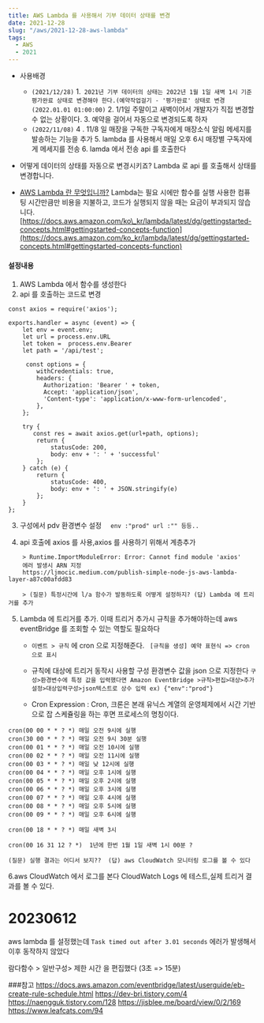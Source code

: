 ```yaml
---
title: AWS Lambda 를 사용해서 기부 데이터 상태를 변경
date: 2021-12-28
slug: "/aws/2021-12-28-aws-lambda"
tags:
  - AWS
  - 2021
---
```


- 사용배경
    - `(2021/12/28)`
        1.` 2021년 기부 데이터의 상태는 2022년 1월 1일 새벽 1시 기준 평가완료 상태로 변경해야 한다.(예약작업걸기 - '평가완료' 상태로 변경(2022.01.01 01:00:00)`
        2. 1/1일 주말이고 새벽이어서 개발자가 직접 변경할 수 없는 상황이다.
        3. 예약을 걸어서 자동으로 변경되도록 하자
    - `(2022/11/08)`
        4 . 11/8 일 매장을 구독한 구독자에게 매장소식 알림 메세지를 발송하는 기능을 추가
        5. lambda 를 사용해서 매일 오후 6시 매장별 구독자에게 메세지를 전송
        6. lamda 에서 전송 api 를 호출한다

- 어떻게 데이터의 상태를 자동으로 변경시키죠?
    Lambda 로 api 를 호출해서 상태를 변경합니다.

- [AWS Lambda 란 무엇입니까?](https://docs.aws.amazon.com/ko_kr/lambda/latest/dg/welcome.html)
    Lambda는 필요 시에만 함수를 실행
    사용한 컴퓨팅 시간만큼만 비용을 지불하고, 코드가 실행되지 않을 때는 요금이 부과되지 않습니다.
    [https://docs.aws.amazon.com/ko\_kr/lambda/latest/dg/gettingstarted-concepts.html#gettingstarted-concepts-function](https://docs.aws.amazon.com/ko_kr/lambda/latest/dg/gettingstarted-concepts.html#gettingstarted-concepts-function)


#### 설정내용
1. AWS Lambda  에서 함수를 생성한다
2. api 를 호출하는 코드로 변경
```
const axios = require('axios');

exports.handler = async (event) => {
    let env = event.env;
    let url = process.env.URL
    let token =  process.env.Bearer
    let path = '/api/test';

     const options = {
        withCredentials: true,
        headers: {
          Authorization: 'Bearer ' + token,
          Accept: 'application/json',
          'Content-type': 'application/x-www-form-urlencoded',
        },
    };

    try {
       const res = await axios.get(url+path, options);
        return {
            statusCode: 200,
            body: env + ': ' + 'successful'
        };
    } catch (e) {
        return {
            statusCode: 400,
            body: env + ': ' + JSON.stringify(e)
        };
    }
};
```
3. 구성에서 pdv 환경변수 설정
  `  env :"prod"
    url :""
    등등..`

4. api 호출에 axios 를 사용,axios 를 사용하기 위해서 계층추가
```
    > Runtime.ImportModuleError: Error: Cannot find module 'axios'
    에러 발생시 ARN 지정
    https://ljmocic.medium.com/publish-simple-node-js-aws-lambda-layer-a87c00afdd83

    > (질문) 특정시간에 l/a 함수가 발동하도록 어떻게 설정하지? (답) Lambda 에 트리거를 추가
```
5. Lambda 에 트리거를 추가. 이때 트리거 추가시 규칙을 추가해야하는데 aws eventBridge 를 조회할 수 있는 역할도 필요하다

    - `이벤트 > 규칙` 에 cron 으로 지정해준다.
   ` [규칙을 생성] 예약 표현식 => cron 으로 표시`

    - 규칙에 대상에 트리거 동작시 사용할 구성 환경변수 값을 json 으로 지정한다
    `구성>환경변수에 특정 값을 입력했다면 Amazon EventBridge >규칙>편집>대상>추가설정>대상입력구성>json텍스트로 상수 입력 ex) {"env":"prod"}`

    - Cron Expression  : Cron, 크론은 본래 유닉스 계열의 운영체제에서 시간 기반으로 잡 스케쥴링을 하는 후면 프로세스의 명칭이다.

```
cron(00 00 * * ? *) 매일 오전 9시에 실행
cron(30 00 * * ? *) 매일 오전 9시 30분 실행
cron(00 01 * * ? *) 매일 오전 10시에 실행
cron(00 02 * * ? *) 매일 오전 11시에 실행
cron(00 03 * * ? *) 매일 낮 12시에 실행
cron(00 04 * * ? *) 매일 오후 1시에 실행
cron(00 05 * * ? *) 매일 오후 2시에 실행
cron(00 06 * * ? *) 매일 오후 3시에 실행
cron(00 07 * * ? *) 매일 오후 4시에 실행
cron(00 08 * * ? *) 매일 오후 5시에 실행
cron(00 09 * * ? *) 매일 오후 6시에 실행

cron(00 18 * * ? *) 매일 새벽 3시

cron(00 16 31 12 ? *)  1년에 한번 1월 1일 새벽 1시 00분 ?
```
`(질문) 실행 결과는 어디서 보지??  (답) aws CloudWatch 모니터링 로그를 볼 수 있다`

6.aws CloudWatch 에서 로그를 본다
CloudWatch Logs 에 테스트,실제 트리거 결과를 볼 수 있다.

# 20230612
aws lambda 를 설정했는데
`Task timed out after 3.01 seconds` 에러가 발생해서 이후 동작하지 않았다

람다함수 > 일반구성> 제한 시간 을 편집했다 (3초 => 15분)

###참고
https://docs.aws.amazon.com/eventbridge/latest/userguide/eb-create-rule-schedule.html
https://dev-bri.tistory.com/4
https://naengguk.tistory.com/128
https://jisblee.me/board/view/0/2/169
https://www.leafcats.com/94